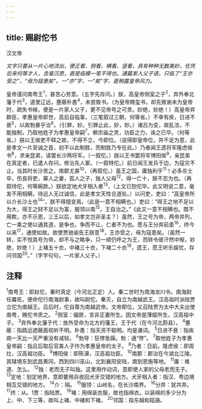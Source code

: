 ```yaml
---
---
---
```

title: 赐尉佗书
---



汉文帝

*文字只要从一片心地流出，便正看、侧看、横看、竖看，具有种种无数美妙，任凭后来何等才人，含毫沉思，直是临模一笔不得也。通篇家人父子语，只临了“王亦受之”，“毋为寇患矣”。一“亦”字，一“矣”字，是稍露皇帝风力。*

皇帝谨问南粤王<sup>1</sup>，甚苦心劳意。（五字先存问。）朕，高皇帝侧室之子<sup>2</sup>，弃外奉北藩于代<sup>3</sup>，道里辽远，壅蔽朴愚<sup>4</sup>，未尝致书。（为皇帝赐玺书，却先致谢未为皇帝时，疏失书候，便是一片家人父子，更不见帝号之可贵。妙绝，妙绝！）高皇帝弃群臣，孝惠皇帝即世，高后自临事，（三笔叙过三朝，何等省。）不幸有疾，日进不衰<sup>5</sup>，以故勃暴乎治<sup>6</sup>。（引罪，妙。引罪止此，妙，妙。）诸吕为变，故乱法，不能独制，乃取他姓子为孝惠皇帝嗣<sup>7</sup>。赖宗庙之灵，功臣之力，诛之已毕。（何等省。）朕以王侯吏不释之故，不得不立，今即位。（说得即皇帝位，并不足为意，此是孝文一片至诚之首，初不以此制胜，而制胜乃专在此。）乃者闻王遗将军隆虑侯书<sup>8</sup>，求亲昆弟，请罢长沙两将军。（一叙佗。）朕以王书罢将军博阳侯<sup>9</sup>，亲昆弟在真定者，已遣人存问，修治先人冢。（一叙特佗。）前日闻王发兵于边，为寇灾不止。当其时长沙苦之，南郡尤甚<sup>10</sup>，（再叙佗。）虽王之国，庸独利乎<sup>11</sup>！必多杀士卒，伤良将吏，寡人之妻，孤人之子，独人父母<sup>12</sup>，得一亡十，朕不忍为也。（再叙待佗，何等婉款。）朕欲定地犬牙相入者<sup>13</sup>，（上文已恕佗毕。此又明说二意，毫发不用相瞒，待远人无过诚信，此是孝文天性合道处。）以问吏，吏曰：“高皇帝所以介长沙土也<sup>14</sup>”，朕不得擅变焉。（此是一意不相瞒也。）吏曰：“得王之地不足以为大，得王之财不足以为富，服领以南<sup>15</sup>，王自治之。”《此又一意不相瞒也。既不用欺，亦不示恩，三王以后，如孝文岂非圣主？）虽然，王之号为帝，两帝并列，亡一乘之使以通其道，是争也，争而不让，仁者不为也。愿与王分弃前患<sup>16</sup>，终今以来<sup>17</sup>，通使如故。故使贾驰谕告王朕意<sup>18</sup>，王亦受之，毋为寇患矣。（虽然一转，实不悦其号为帝，却不与之略争，只一顺仍呼之为王，而转令彼汗然中惭，妙绝，妙绝！）上褚五十衣，中褚三十衣，下褚二十衣<sup>19</sup>，遗王，愿王听乐娱忧，存问邻国<sup>20</sup>。”（字字句句，一片家人父子。）

## 注释

<sup>1</sup>南粤王：即赵佗，秦时真定（今河北正定）人。秦二世时为南海龙川令。南海尉任羃死，便命佗行南海尉事，故叫尉佗。秦灭，自立为南越武王。汉高祖时派陆贾立佗为南越王。吕后时，佗自尊为南越武帝。文帝即位，又召陆贾为太中大夫出使南粤，赐佗书责之。
<sup>2</sup>侧室：偏房，言非正妻所生。因文帝是薄姬所生，汉高祖中子。
<sup>3</sup>弃外奉北藩于代：放外受命为北方的藩王，王于代（在今河北蔚县）。
<sup>4</sup>壅蔽：指路远遮蔽面视听不明。朴愚：指天资不聪明。均是谦词。
<sup>5</sup>日进不衰：指疾病一天比一天严重没有减轻。
<sup>6</sup>勃导：狂悖急躁。勃：通“悖”。
<sup>7</sup>取他姓子为孝惠皇帝嗣：指吕后取后官美人子作为孝惠皇帝的太子。
<sup>8</sup>乃者：日前。隆虑侯：即周灶，汉高祖功臣。
<sup>9</sup>博阳侯：即陈濞，汉高祖功臣。
<sup>10</sup>南郡：郡治在今湖北江陵。其辖境东到武昌黄冈，西到四川巫山，北到襄阳安陆，南到恩施等地。
<sup>11</sup>庸：难道、怎么。
<sup>12</sup>独：老而无子叫独。这里用作动词，意即使人家的父母老而无子。
<sup>13</sup>定地：划定地界，意即要用兵收回犬牙交错的地方。犬牙相入者：指汉、粤边境相互交错的地方。
<sup>14</sup>介：隔。
<sup>15</sup>服领：山岭名，在长沙南界。
<sup>16</sup>分弃：犹共弃。
<sup>17</sup>终：从。1贾：指陆贾。
<sup>19</sup>褚：用绵装衣服，故也指绵衣。以装绵的多少分为上、中、下三等，故叫上褚、中褚和下褚。
<sup>20</sup>邻国：指东越和瓯骆。